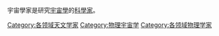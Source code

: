 宇宙學家是研究[[宇宙學|宇宙學]]的[[科學家|科學家]]。

{{DEFAULTSORT:Cosmologists}}
[[Category:各领域天文学家|Category:各领域天文学家]]
[[Category:物理宇宙学|Category:物理宇宙学]]
[[Category:各领域物理学家|Category:各领域物理学家]]